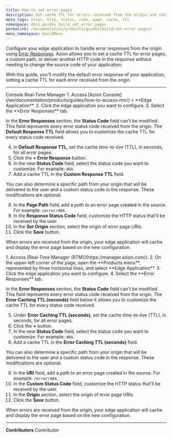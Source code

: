 ```yaml
---
title: How to set error pages
description: Set cache TTL for errors received from the origin and customize the error pages for your end-user.
meta_tags: error, http, status, code, page, cache, ttl
namespace: docs_guides_build_set_error_pages
permalink: /documentation/products/guides/build/set-error-pages/
menu_namespace: buildMenu
---
```



Configure your edge application to handle error responses from the origin using [Error Responses](/en/documentation/products/build/edge-application/error-responses/). Azion allows you to set a cache TTL for error pages, a custom path, or deliver another HTTP code in the response without needing to change the source code of your application.

With this guide, you'll modify the default error response of your application, setting a cache TTL for each error received from the origin.

---

<Tabs client:visible>
    <Fragment slot="tab.console">Console</Fragment>
    <Fragment slot="tab.rtm">Real-Time Manager</Fragment>

<Fragment slot="panel.console">
1. Access [Azion Console](/en/documentation/products/guides/how-to-access-rtm/) > **Edge Application**.
2. Click the edge application you want to configure.
3. Select the **Error Responses** tab.

In the **Error Responses** section, the **Status Code** field can't be modified. This field represents every error status code received from the origin. The **Default Response TTL** field allows you to customize the cache TTL for every status code received.

4. In **Default Response TTL**, set the cache *time-to-live* (TTL), in seconds, for all error pages.
5. Click the **+ Error Response** button.
6. In the new **Status Code** field, select the status code you want to customize. For example: `404`.
7. Add a cache TTL in the **Custom Response TTL** field.

You can also determine a specific path from your origin that will be delivered to the user and a custom status code in the response. These modifications are optional.

8. In the **Page Path** field, add a *path* to an error page created in the source. For example: `/error/404`.
9. In the **Response Status Code** field, customize the HTTP status that'll be received by the user.
10. In the **Set Origin** section, select the origin of error page URIs.
11. Click the **Save** button.

When errors are received from the origin, your edge application will cache and display the error page based on the new configuration.
</Fragment>

<Fragment slot="panel.rtm">
1. Access [Real-Time Manager (RTM)](https://manager.azion.com/).
2. On the upper-left corner of the page, open the **Products menu**, represented by three horizontal lines, and select **Edge Application**.
3. Click the edge application you want to configure.
4. Select the **Error Responses** tab.

In the **Error Responses** section, the **Status Code** field can't be modified. This field represents every error status code received from the origin. The **Error Caching TTL (seconds)** field below it allows you to customize the cache TTL for every status code received.

5. Under **Error Caching TTL (seconds)**, set the cache *time-to-live* (TTL), in seconds, for all error pages.
6. Click the **+** button.
7. In the new **Status Code** field, select the status code you want to customize. For example: `404`.
8. Add a cache TTL in the **Error Caching TTL (seconds)** field.

You can also determine a specific path from your origin that will be delivered to the user and a custom status code in the response. These modifications are optional.

9. In the **URI** field, add a *path* to an error page created in the source. For example: `/error/404`.
10. In the **Custom Status Code** field, customize the HTTP status that'll be received by the user.
11. In the **Origin** section, select the origin of error page URIs.
12. Click the **Save** button.

When errors are received from the origin, your edge application will cache and display the error page based on the new configuration.
</Fragment>

</Tabs>

---


**Contributors** <ContributorList>Contributor</ContributorList>

